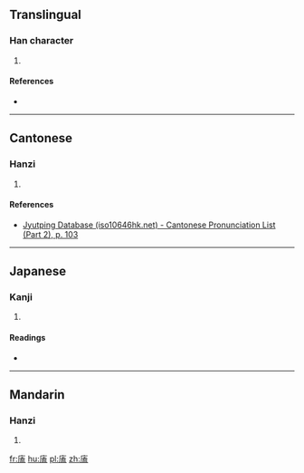 ==Translingual==

===Han character===
{{Han char|rn=53|rad=广|as=10|sn=13|four=0021<sub>3</sub>|canj=戈土戈廿 (IGIT)|ids=⿸[[广]][[盍]]}}

# {{defn|Han|sort=广10}}

====References====
* {{Han ref|kx=0349.010|dkj=09427|dj=0659.260|hdz=20894.160|uh=5EC5|ud=24261|bh=DD5D|bd=56669}}

----

==Cantonese==

===Hanzi===
{{yue-hanzi|jyut=[[ap1]], [[ngap1]]|y=ap1, ngap1}}

# {{defn|lang=yue|sort=广10}}

====References====
* [http://www.iso10646hk.net/jp/document/download.jsp Jyutping Database (iso10646hk.net) - Cantonese Pronunciation List (Part 2), p. 103]

----

==Japanese==

===Kanji===
{{ja-kanji|grade=|rs=广10}}

# {{defn|lang=ja|sort=广10}}

====Readings====
* {{ja-readings|on=[[あふ]] (afu), [[かふ]] (kafu), [[がふ]] (gafu)|kun=}}

----

==Mandarin==

===Hanzi===
{{cmn-hanzi|pin=[[è]] ([[e4]])|wg=o<sup>4</sup>}}

# {{defn|lang=cmn|sort=广10}}

[[fr:廅]]
[[hu:廅]]
[[pl:廅]]
[[zh:廅]]
